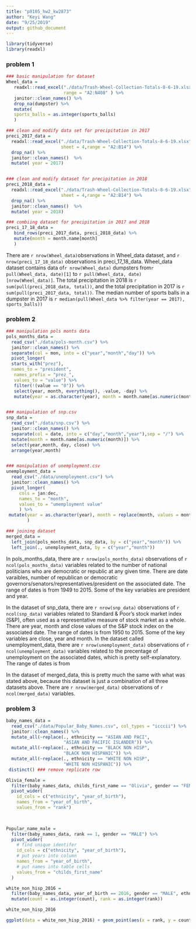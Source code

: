 ```yaml
---
title: "p8105_hw2_kw2873"
author: "Keyi Wang"
date: "9/25/2019"
output: github_document
---
```


```r
library(tidyverse)
library(readxl)

```
### problem 1
```r
### basic manipulation for dataset
Wheel_data = 
   readxl::read_excel("./data/Trash-Wheel-Collection-Totals-8-6-19.xlsx",sheet = 1,
                      range = "A2:N408" ) %>%
   janitor::clean_names() %>%
   drop_na(dumpster) %>%
   mutate(
   sports_balls = as.integer(sports_balls) 
   )
```


```r
### clean and modify data set for precipitation in 2017
preci_2017_data =
  readxl::read_excel("./data/Trash-Wheel-Collection-Totals-8-6-19.xlsx",
                     sheet = 4,range = "A2:B14") %>%
  drop_na() %>%
  janitor::clean_names()  %>%
  mutate( year = 2017) 


### clean and modify dataset for precipitation in 2018
preci_2018_data =
  readxl::read_excel("./data/Trash-Wheel-Collection-Totals-8-6-19.xlsx",
                     sheet = 4,range = "A2:B14") %>%
  drop_na() %>%
  janitor::clean_names()  %>%
  mutate( year = 2018) 

### combiing dataset for precipitation in 2017 and 2018 
preci_17_18_data =
   bind_rows(preci_2017_data, preci_2018_data) %>%
   mutate(month = month.name[month]
   )
```
There are `r nrow(Wheel_data)`observations in Wheel_data dataset, and `r nrow(preci_17_18_data)` observations in preci_17_18_data. Wheel_data dataset contains data of`r nrow(Wheel_data)` dumpsters from`r pull(Wheel_data, date)[1]` to `r pull(Wheel_data, date)[nrow(Wheel_data)]`. The total precipitation in 2018 is `r sum(pull(preci_2018_data, total))`, and the total precipitation in 2017 is `r sum(pull(preci_2017_data, total))`. The median number of sports balls in a dumpster in 2017 is 
`r median(pull(Wheel_data %>% filter(year == 2017), sports_balls))`

### problem 2
```r
### manipulation pols monts data
pols_months_data = 
  read_csv("./data/pols-month.csv") %>%
  janitor::clean_names() %>%
  separate(col = mon, into = c("year","month","day")) %>%
  pivot_longer(
  starts_with("prez"),
  names_to = "president",
   names_prefix = "prez_",
   values_to = "value") %>%
   filter(!(value == "0")) %>%   
   select(year, month, everything(), -value, -day) %>%
   mutate(year = as.character(year), month = month.name[as.numeric(month)])


### manipulation of snp.csv
snp_data = 
  read_csv("./data/snp.csv") %>%
  janitor::clean_names() %>%
  separate(col = date, into = c("day","month","year"),sep = "/") %>%
  mutate(month = month.name[as.numeric(month)]) %>%
  select(year,month, day, close) %>%
  arrange(year,month)


### manipulation of unemployment.csv
unemployment_data = 
  read_csv("./data/unemployment.csv") %>%
  janitor::clean_names() %>%
  pivot_longer(
     cols = jan:dec,
     names_to = "month",
     values_to = "umemployment value"
     ) %>%
 mutate(year = as.character(year), month = replace(month, values = month.name),
        )

### joining dataset
merged_data = 
  left_join(pols_months_data, snp_data, by = c("year","month")) %>% 
  left_join(., unemployment_data, by = c("year","month"))
```
In pols_months_data, there are `r nrow(pols_months_data)` observations of `r ncol(pols_months_data)` variables related to the number of national politicians who are democratic or republic at any given time. There are date varaibles, number of republican or democratic governors/senators/representatives/president on the associated date. The range of dates is from 1949 to 2015. Some of the key variables are president and year. 

In the dataset of snp_data, there are `r nrow(snp_data)` observations of `r ncol(snp_data)` variables related to Standard & Poor’s stock market index (S&P), often used as a representative measure of stock market as a whole. There are year, month and close values of the S&P stock index on the associated date. The range of dates is from 1950 to 2015. Some of the key variables are close, year and month. 
In the dataset called unemployment_data, there are `r nrow(unemployment_data)` observations of `r ncol(unemployment_data)` variables related to the precentage of unemployment on the associated dates, which is pretty self-explanatory. The range of dates is from 

In the dataset of merged_data, this is pretty much the same with what was stated above, because this dataset is just a combination of all three datasets above. There are `r nrow(merged_data)` observations of `r ncol(merged_data)` variables.

### problem 3
```r

baby_names_data = 
  read_csv("./data/Popular_Baby_Names.csv", col_types = "icccii") %>% 
  janitor::clean_names() %>%
  mutate_all(~replace(., ethnicity == "ASIAN AND PACI", 
                      "ASIAN AND PACIFIC ISLANDER")) %>% 
  mutate_all(~replace(., ethnicity == "BLACK NON HISP", 
                      "BLACK NON HISPANIC")) %>% 
  mutate_all(~replace(., ethnicity == "WHITE NON HISP", 
                      "WHITE NON HISPANIC")) %>% 
 distinct() ### remove replicate row

Olivia_female =
  filter(baby_names_data, childs_first_name == "Olivia", gender == "FEMALE") %>% 
  pivot_wider(
    id_cols = c("ethnicity", "year_of_birth"),
    names_from = "year_of_birth",
    values_from = "rank")
  


Popular_name_male = 
  filter(baby_names_data, rank == 1, gender == "MALE") %>% 
  pivot_wider(
    # find unique identifer
    id_cols = c("ethnicity", "year_of_birth"),
    # put years into column
    names_from = "year_of_birth",
    # put names into table cells
    values_from = "childs_first_name"
  )

white_non_hisp_2016 = 
  filter(baby_names_data, year_of_birth == 2016, gender == "MALE", ethnicity == "WHITE NON HISPANIC") %>% 
  mutate(count = as.integer(count), rank = as.integer(rank))

white_non_hisp_2016

ggplot(data = white_non_hisp_2016) + geom_point(aes(x = rank, y = count))


```


